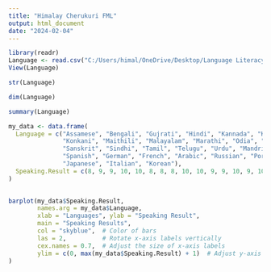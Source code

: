 ---
title: "Himalay Cherukuri FML"
output: html_document
date: "2024-02-04"
---
```{r}
library(readr)
Language <- read.csv("C:/Users/himal/OneDrive/Desktop/Language Literacy rate.csv")
View(Language)
```
```{r}
str(Language)
```
```{r}
dim(Language)
```
```{r}
summary(Language)
```


```{r}
my_data <- data.frame(
  Language = c("Assamese", "Bengali", "Gujrati", "Hindi", "Kannada", "Kashmiri", 
               "Konkani", "Maithili", "Malayalam", "Marathi", "Odia", "Punjabi", 
               "Sanskrit", "Sindhi", "Tamil", "Telugu", "Urdu", "Mandrin", "English", 
               "Spanish", "German", "French", "Arabic", "Russian", "Portuguese", 
               "Japanese", "Italian", "Korean"),
  Speaking.Result = c(8, 9, 9, 10, 10, 8, 8, 8, 10, 10, 9, 9, 10, 9, 10, 10, 9, 8, 10, 10, 10, 10, 8, 9, 9, 10, 10, 8)
)
 
```
```{r}
barplot(my_data$Speaking.Result, 
        names.arg = my_data$Language,
        xlab = "Languages", ylab = "Speaking Result",
        main = "Speaking Results",
        col = "skyblue",  # Color of bars
        las = 2,          # Rotate x-axis labels vertically
        cex.names = 0.7,  # Adjust the size of x-axis labels
        ylim = c(0, max(my_data$Speaking.Result) + 1)  # Adjust y-axis limits
)
```

